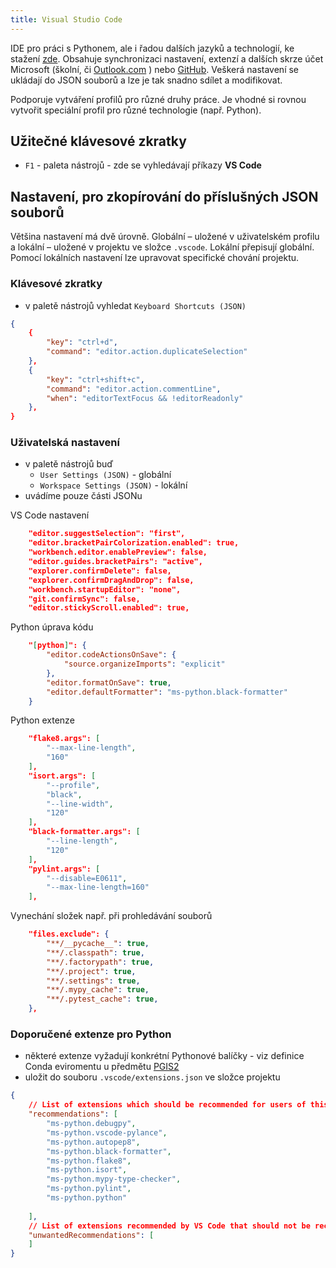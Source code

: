 ```yaml
---
title: Visual Studio Code
---
```


IDE pro práci s Pythonem, ale i řadou dalších jazyků a technologií, ke stažení [zde](https://code.visualstudio.com/). 
Obsahuje synchronizaci nastavení, extenzí a dalších skrze účet Microsoft (školní, či [Outlook.com](https://code.visualstudio.com/) ) nebo [GitHub](https://github.com). Veškerá nastavení se ukládají do JSON souborů a lze je tak snadno sdílet a modifikovat.

Podporuje vytváření profilů pro různé druhy práce. Je vhodné si rovnou vytvořit speciální profil pro různé technologie (např. Python).

## Užitečné klávesové zkratky

- `F1` - paleta nástrojů - zde se vyhledávají příkazy **VS Code**

## Nastavení, pro zkopírování do příslušných **JSON** souborů

Většina nastavení má dvě úrovně. Globální -- uložené v uživatelském profilu a lokální -- uložené v projektu ve složce `.vscode`. Lokální přepisují globální. Pomocí lokálních nastavení lze upravovat specifické chování projektu.

### Klávesové zkratky

- v paletě nástrojů vyhledat `Keyboard Shortcuts (JSON)`

```json
{
    {
        "key": "ctrl+d",
        "command": "editor.action.duplicateSelection"
    },
    {
        "key": "ctrl+shift+c",
        "command": "editor.action.commentLine",
        "when": "editorTextFocus && !editorReadonly"
    },
}
```

### Uživatelská nastavení

- v paletě nástrojů buď
  - `User Settings (JSON)` - globální 
  - `Workspace Settings (JSON)` - lokální
- uvádíme pouze části JSONu

VS Code nastavení
```json
    "editor.suggestSelection": "first",
    "editor.bracketPairColorization.enabled": true,
    "workbench.editor.enablePreview": false,
    "editor.guides.bracketPairs": "active",
    "explorer.confirmDelete": false,
    "explorer.confirmDragAndDrop": false,
    "workbench.startupEditor": "none",
    "git.confirmSync": false,
    "editor.stickyScroll.enabled": true,
```

Python úprava kódu
```json
    "[python]": {
        "editor.codeActionsOnSave": {
            "source.organizeImports": "explicit"
        },
        "editor.formatOnSave": true,
        "editor.defaultFormatter": "ms-python.black-formatter"
    }
```

Python extenze
```json
    "flake8.args": [
        "--max-line-length",
        "160"
    ],
    "isort.args": [
        "--profile",
        "black",
        "--line-width",
        "120"
    ],
    "black-formatter.args": [
        "--line-length",
        "120"
    ],
    "pylint.args": [
        "--disable=E0611",
        "--max-line-length=160"
    ],
```

Vynechání složek např. při prohledávání souborů 
```json
    "files.exclude": {
        "**/__pycache__": true,
        "**/.classpath": true,
        "**/.factorypath": true,
        "**/.project": true,
        "**/.settings": true,
        "**/.mypy_cache": true,
        "**/.pytest_cache": true,
    },
```

### Doporučené extenze pro Python

- některé extenze vyžadují konkrétní Pythonové balíčky - viz definice Conda eviromentu u předmětu [PGIS2](pgis2.qmd)
- uložit do souboru `.vscode/extensions.json` ve složce projektu
 
```json
{
	// List of extensions which should be recommended for users of this workspace.
	"recommendations": [
		"ms-python.debugpy",
		"ms-python.vscode-pylance",
		"ms-python.autopep8",
		"ms-python.black-formatter",
		"ms-python.flake8",
		"ms-python.isort",
		"ms-python.mypy-type-checker",
		"ms-python.pylint",
		"ms-python.python"
		
	],
	// List of extensions recommended by VS Code that should not be recommended for users of this workspace.
	"unwantedRecommendations": [
	]
}
```
